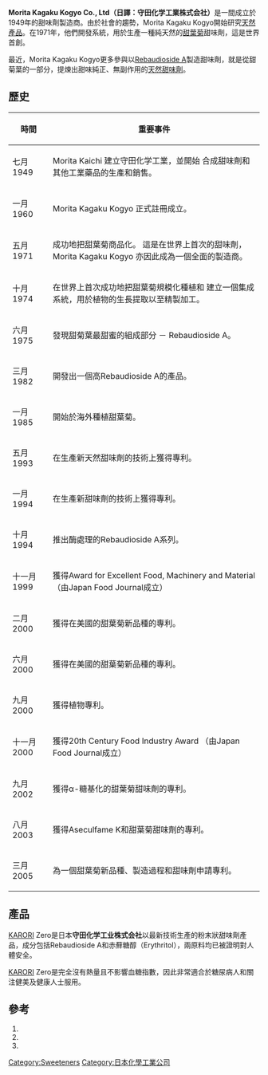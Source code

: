 '''Morita Kagaku Kogyo Co., Ltd（日譯：守田化学工業株式会社）'''是一間成立於1949年的甜味劑製造商。由於社會的趨勢，Morita Kagaku Kogyo開始研究[[天然產品|天然產品]]。在1971年，他們開發系統，用於生產一種純天然的[[甜葉菊|甜葉菊]]甜味劑，這是世界首創。

最近，Morita Kagaku Kogyo更多參與以[[Rebaudioside_A|Rebaudioside A]]製造甜味劑，就是從甜菊葉的一部分，提煉出甜味純正、無副作用的[[天然甜味劑|天然甜味劑]]。

== 歷史 ==
{| class="wikitable"
|-
! 時間 !! 重要事件
|-
| 七月 1949  || Morita Kaichi 建立守田化学工業，並開始
合成甜味劑和其他工業藥品的生產和銷售。
|-
| 一月 1960  || Morita Kagaku Kogyo 正式註冊成立。
|-
| 五月 1971  || 成功地把甜葉菊商品化。
這是在世界上首次的甜味劑，Morita Kagaku Kogyo 亦因此成為一個全面的製造商。
|-
| 十月 1974  || 在世界上首次成功地把甜葉菊規模化種植和
建立一個集成系統，用於植物的生長提取以至精製加工。
|-
| 六月 1975  || 發現甜菊葉最甜蜜的組成部分 － Rebaudioside A。
|-
| 三月 1982  || 開發出一個高Rebaudioside A的產品。
|-
| 一月 1985  || 開始於海外種植甜葉菊。
|-
| 五月 1993  || 在生產新天然甜味劑的技術上獲得專利。
|-
| 一月 1994  || 在生產新甜味劑的技術上獲得專利。
|-
| 十月 1994  || 推出酶處理的Rebaudioside A系列。
|-
| 十一月 1999  || 獲得Award for Excellent Food, Machinery and Material
（由Japan Food Journal成立）
|-
|  二月 2000  || 獲得在美國的甜葉菊新品種的專利。
|-
|  六月 2000  || 獲得在美國的甜葉菊新品種的專利。
|-
|  九月 2000  || 獲得植物專利。
|-
|  十一月 2000  || 獲得20th Century Food Industry Award
（由Japan Food Journal成立） 
|-
|  九月 2002  || 獲得α-糖基化的甜葉菊甜味劑的專利。 
|-
|  八月 2003  || 獲得Aseculfame K和甜葉菊甜味劑的專利。 
|-
|  三月 2005  || 為一個甜葉菊新品種、製造過程和甜味劑申請專利。
|}

== 產品 ==
[[KARORI|KARORI]] Zero是日本'''守田化学工业株式会社'''以最新技術生產的粉末狀甜味劑產品，成分包括Rebaudioside A和赤蘚糖醇（Erythritol），兩原料均已被證明對人體安全。

[[KARORI|KARORI]] Zero是完全沒有熱量且不影響血糖指數，因此非常適合於糖尿病人和關注健美及健康人士服用。

== 參考 ==
#{{cite web|title=Morita Kagaku Kogyo|url=http://www.morita-kagaku-kogyo.co.jp/top.htm|publisher=Morita Kagaku Kogyo|accessdate=18 August 2011|archive-date=2011-10-06|archive-url=https://web.archive.org/web/20111006012342/http://www.morita-kagaku-kogyo.co.jp/top.htm|dead-url=no}}
#{{cite web|title=Prodalysa : What's Stevia|url=http://www.prodalysa.cl/stevia-solutions/what-is-stevia/|publisher=Prodalys|accessdate=18 August 2011|deadurl=yes|archiveurl=https://web.archive.org/web/20101122154401/http://www.prodalysa.cl/stevia-solutions/what-is-stevia/|archivedate=2010年11月22日}}
#{{cite web|title=Karori : 100% Natural Ingredients|url=http://www.karori.com.hk/karori/ingredients|publisher=Karori HK|accessdate=18 August 2011|location=http://www.karori.com.hk|archive-date=2011-11-11|archive-url=https://web.archive.org/web/20111111004924/http://www.karori.com.hk/karori/ingredients|dead-url=no}}


[[Category:Sweeteners|Category:Sweeteners]]
[[Category:日本化學工業公司|Category:日本化學工業公司]]
